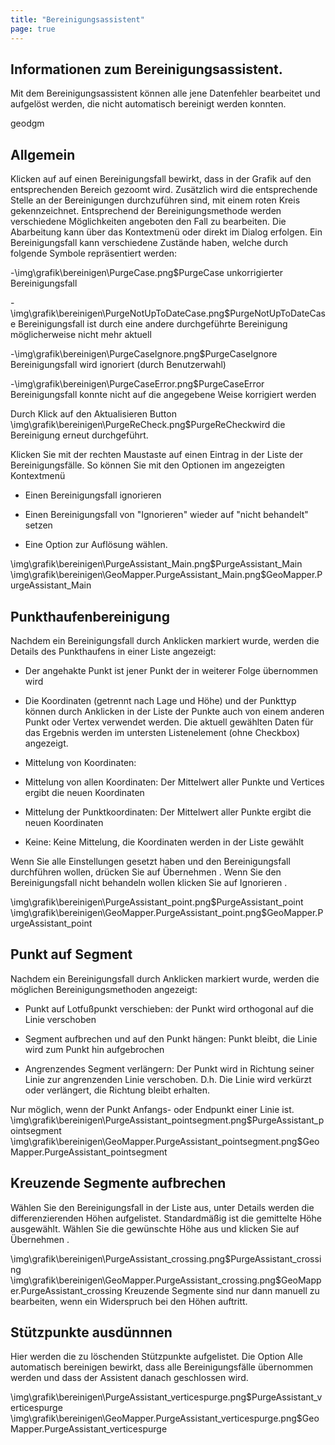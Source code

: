 ```yaml
---
title: "Bereinigungsassistent"
page: true
---
```

## Informationen zum Bereinigungsassistent.
Mit dem Bereinigungsassistent k&#246;nnen alle jene Datenfehler bearbeitet und aufgel&#246;st werden, die nicht automatisch bereinigt werden konnten. 

<GeoDesigner> <Placeholder>geodgm</Placeholder> </GeoDesigner>
## Allgemein
Klicken auf auf einen Bereinigungsfall bewirkt, dass in der Grafik auf den entsprechenden Bereich gezoomt wird. Zus&#228;tzlich wird die entsprechende Stelle an der Bereinigungen durchzuf&#252;hren sind, mit einem roten Kreis gekennzeichnet. Entsprechend der Bereinigungsmethode werden verschiedene M&#246;glichkeiten angeboten den Fall zu bearbeiten. Die Abarbeitung kann &#252;ber das Kontextmen&#252; oder direkt im Dialog erfolgen. Ein Bereinigungsfall kann verschiedene Zust&#228;nde haben, welche durch folgende Symbole repr&#228;sentiert werden:

-<Image>\img\grafik\bereinigen\PurgeCase.png$PurgeCase</Image> unkorrigierter Bereinigungsfall

-<Image>\img\grafik\bereinigen\PurgeNotUpToDateCase.png$PurgeNotUpToDateCase</Image> Bereinigungsfall ist durch eine andere durchgef&#252;hrte Bereinigung m&#246;glicherweise nicht mehr aktuell

-<Image>\img\grafik\bereinigen\PurgeCaseIgnore.png$PurgeCaseIgnore</Image> Bereinigungsfall wird ignoriert (durch Benutzerwahl)

-<Image>\img\grafik\bereinigen\PurgeCaseError.png$PurgeCaseError</Image>  Bereinigungsfall konnte nicht auf die angegebene Weise korrigiert werden



Durch Klick auf den Aktualisieren Button<Image>\img\grafik\bereinigen\PurgeReCheck.png$PurgeReCheck</Image>wird  die Bereinigung erneut durchgef&#252;hrt.

<Success>
Klicken Sie mit der rechten Maustaste auf einen Eintrag in der Liste der Bereinigungsf&#228;lle. So k&#246;nnen Sie mit den Optionen im angezeigten Kontextmen&#252;

-  Einen Bereinigungsfall ignorieren


-  Einen Bereinigungsfall von &quot;Ignorieren&quot; wieder auf &quot;nicht behandelt&quot; setzen


-  Eine Option zur Aufl&#246;sung w&#228;hlen.




</Success>


<GeoDesigner>
<Image>\img\grafik\bereinigen\PurgeAssistant_Main.png$PurgeAssistant_Main</Image>
</GeoDesigner>
<GeoMapper>
<Image>\img\grafik\bereinigen\GeoMapper.PurgeAssistant_Main.png$GeoMapper.PurgeAssistant_Main</Image>
</GeoMapper>



## Punkthaufenbereinigung
Nachdem ein Bereinigungsfall durch Anklicken markiert wurde, werden die Details des Punkthaufens in einer Liste angezeigt:

- Der angehakte Punkt ist jener Punkt der in weiterer Folge &#252;bernommen wird

- Die Koordinaten (getrennt nach Lage und H&#246;he) und der Punkttyp k&#246;nnen durch Anklicken in der Liste der Punkte auch von einem anderen Punkt oder Vertex verwendet werden. Die aktuell gew&#228;hlten Daten f&#252;r das Ergebnis werden im untersten Listenelement (ohne Checkbox) angezeigt.

- Mittelung von Koordinaten:

- Mittelung von allen Koordinaten: Der Mittelwert aller Punkte und Vertices ergibt die neuen Koordinaten

- Mittelung der Punktkoordinaten: Der Mittelwert aller Punkte ergibt die neuen Koordinaten

- Keine: Keine Mittelung, die Koordinaten werden in der Liste gew&#228;hlt






Wenn Sie alle Einstellungen gesetzt haben und den Bereinigungsfall durchf&#252;hren wollen, dr&#252;cken Sie auf  <Border>Übernehmen</Border> . Wenn Sie den Bereinigungsfall nicht behandeln wollen klicken Sie auf  <Border>Ignorieren</Border> .

<GeoDesigner>
<Image>\img\grafik\bereinigen\PurgeAssistant_point.png$PurgeAssistant_point</Image>
</GeoDesigner>
<GeoMapper>
<Image>\img\grafik\bereinigen\GeoMapper.PurgeAssistant_point.png$GeoMapper.PurgeAssistant_point</Image>
</GeoMapper>




## Punkt auf Segment
 Nachdem ein Bereinigungsfall durch Anklicken markiert wurde, werden die m&#246;glichen Bereinigungsmethoden angezeigt:

- Punkt auf Lotfu&#223;punkt verschieben: der Punkt wird orthogonal auf die Linie verschoben

- Segment aufbrechen und auf den Punkt h&#228;ngen: Punkt bleibt, die Linie wird zum Punkt hin aufgebrochen

-  Angrenzendes Segment verl&#228;ngern: Der Punkt wird in Richtung seiner Linie zur angrenzenden Linie verschoben. D.h. Die Linie wird verk&#252;rzt oder verl&#228;ngert, die Richtung bleibt erhalten. 


<Success>
Nur m&#246;glich, wenn der Punkt Anfangs- oder Endpunkt einer Linie ist.

</Success>



<GeoDesigner>
<Image>\img\grafik\bereinigen\PurgeAssistant_pointsegment.png$PurgeAssistant_pointsegment</Image>
</GeoDesigner>
<GeoMapper>
<Image>\img\grafik\bereinigen\GeoMapper.PurgeAssistant_pointsegment.png$GeoMapper.PurgeAssistant_pointsegment</Image>
</GeoMapper>




## Kreuzende Segmente aufbrechen
W&#228;hlen Sie den Bereinigungsfall in der Liste aus, unter Details werden die differenzierenden H&#246;hen aufgelistet. Standardm&#228;&#223;ig ist die gemittelte H&#246;he ausgew&#228;hlt. W&#228;hlen Sie die gew&#252;nschte H&#246;he aus und klicken Sie auf  <Border>Übernehmen</Border> .

<GeoDesigner>
<Image>\img\grafik\bereinigen\PurgeAssistant_crossing.png$PurgeAssistant_crossing</Image>
</GeoDesigner>
<GeoMapper>
<Image>\img\grafik\bereinigen\GeoMapper.PurgeAssistant_crossing.png$GeoMapper.PurgeAssistant_crossing</Image>
</GeoMapper>


<Success>
Kreuzende Segmente sind nur dann manuell zu bearbeiten, wenn ein Widerspruch bei den H&#246;hen auftritt.
</Success>



## St&#252;tzpunkte ausd&#252;nnnen
Hier werden die zu l&#246;schenden St&#252;tzpunkte aufgelistet. Die Option  <Bold> Alle automatisch bereinigen </Bold>  bewirkt, dass alle Bereinigungsf&#228;lle  &#252;bernommen werden und dass der Assistent danach geschlossen wird.

<GeoDesigner>
<Image>\img\grafik\bereinigen\PurgeAssistant_verticespurge.png$PurgeAssistant_verticespurge</Image>
</GeoDesigner>
<GeoMapper>
<Image>\img\grafik\bereinigen\GeoMapper.PurgeAssistant_verticespurge.png$GeoMapper.PurgeAssistant_verticespurge</Image>
</GeoMapper>
